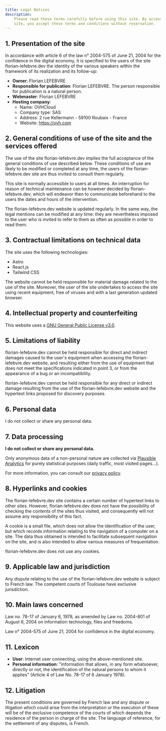 ```yaml
---
title: Legal Notices
description:
    Please read these terms carefully before using this site. By accessing this
    site, you accept these terms and conditions without reservation.
---
```


## 1. Presentation of the site

In accordance with article 6 of the law n° 2004-575 of June 21, 2004 for the
confidence in the digital economy, it is specified to the users of the site
florian-lefebvre.dev the identity of the various speakers within the framework
of its realization and its follow-up:

-   **Owner**: Florian LEFEBVRE
-   **Responsible for publication**: Florian LEFEBVRE. The person responsible
    for publication is a natural person.
-   **Webmaster**: Florian LEFEBVRE
-   **Hosting company**:
    -   Name: OVHCloud
    -   Company type: SAS
    -   Address: 2 rue Kellermann - 59100 Roubaix - France
    -   Website: https://ovh.com

## 2. General conditions of use of the site and the services offered

The use of the site florian-lefebvre.dev implies the full acceptance of the
general conditions of use described below. These conditions of use are likely to
be modified or completed at any time, the users of the florian-lefebvre.dev site
are thus invited to consult them regularly.

This site is normally accessible to users at all times. An interruption for
reason of technical maintenance can be however decided by florian-lefebvre.dev,
which will endeavor then to communicate beforehand to the users the dates and
hours of the intervention.

The florian-lefebvre.dev website is updated regularly. In the same way, the
legal mentions can be modified at any time: they are nevertheless imposed to the
user who is invited to refer to them as often as possible in order to read them.

## 3. Contractual limitations on technical data

The site uses the following technologies:

-   Astro
-   React.js
-   Tailwind CSS

The website cannot be held responsible for material damage related to the use of
the site. Moreover, the user of the site undertakes to access the site using
recent equipment, free of viruses and with a last generation updated browser.

## 4. Intellectual property and counterfeiting

This website uses a
[GNU General Public License v3.0](https://github.com/florian-lefebvre/portfolio/blob/v5/astro/LICENSE).

## 5. Limitations of liability

florian-lefebvre.dev cannot be held responsible for direct and indirect damages
caused to the user's equipment when accessing the florian-lefebvre.dev website,
and resulting either from the use of equipment that does not meet the
specifications indicated in point 3, or from the appearance of a bug or an
incompatibility.

florian-lefebvre.dev cannot be held responsible for any direct or indirect
damage resulting from the use of the florian-lefebvre.dev website and the
hypertext links proposed for discovery purposes.

## 6. Personal data

I do not collect or share any personal data.

## 7. Data processing

**I do not collect or share any personal data.**

Only anonymous data of a non-personal nature are collected via
[Plausible Analytics](https://plausible.io) for purely statistical purposes
(daily traffic, most visited pages...).

For more information, you can consult our
[privacy policy](/legal/privacy-policy).

## 8. Hyperlinks and cookies

The florian-lefebvre.dev site contains a certain number of hypertext links to
other sites. However, florian-lefebvre.dev does not have the possibility of
checking the contents of the sites thus visited, and consequently will not
assume any responsibility of this fact.

A cookie is a small file, which does not allow the identification of the user,
but which records information relating to the navigation of a computer on a
site. The data thus obtained is intended to facilitate subsequent navigation on
the site, and is also intended to allow various measures of frequentation.

florian-lefebvre.dev does not use any cookies.

## 9. Applicable law and jurisdiction

Any dispute relating to the use of the florian-lefebvre.dev website is subject
to French law. The competent courts of Toulouse have exclusive jurisdiction.

## 10. Main laws concerned

Law no. 78-17 of January 6, 1978, as amended by Law no. 2004-801 of August 6,
2004 on information technology, files and freedoms.

Law n° 2004-575 of June 21, 2004 for confidence in the digital economy.

## 11. Lexicon

-   **User**: Internet user connecting, using the above-mentioned site.
-   **Personal information**: "information that allows, in any form whatsoever,
    directly or not, the identification of the natural persons to whom it
    applies" (Article 4 of Law No. 78-17 of 6 January 1978).

## 12. Litigation

The present conditions are governed by French law and any dispute or litigation
which could arise from the interpretation or the execution of these will be of
the exclusive competence of the courts of which depends the residence of the
person in charge of the site. The language of reference, for the settlement of
any disputes, is French.